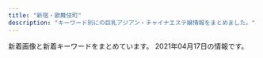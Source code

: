 ```yaml
---
title: "新宿・歌舞伎町"
description: "キーワード別にの巨乳アジアン・チャイナエステ嬢情報をまとめました。"
---
```


新着画像と新着キーワードをまとめています。
2021年04月17日の情報です。

<DmmAffiliateIns />
<KeywordTable
  shops={
    [
    {
        "keywords": {},
        "img_links": [],
        "url": "https://gokujo.iest.info/",
        "name": "\u65b0\u5bbf\u6975\u4e0a\u30e1\u30f3\u30ba\u30a8\u30b9\u30c6",
        "station": "JR\u65b0\u5bbf\u99c5"
    },
    {
        "name": "\u5915\u9727 \u3086\u3046\u304e\u308a",
        "img_links": [
            "https://shinjuku-mensesthe.com/images/camp.png",
            "https://shinjuku-mensesthe.com/images/main-small.jpg",
            "https://shinjuku-mensesthe.com/images/top2.jpg",
            "https://shinjuku-mensesthe.com/images/footer-r.png",
            "https://shinjuku-mensesthe.com/massage/2020/07/31/ai-s2.jpg",
            "https://shinjuku-mensesthe.com/menu/blog.png",
            "https://shinjuku-mensesthe.com/images/main-top.jpg",
            "https://shinjuku-mensesthe.com/menu/info.png",
            "https://shinjuku-mensesthe.com/massage/2021/03/27/blog.jpg",
            "https://shinjuku-mensesthe.com/icon/yelp.png",
            "https://shinjuku-mensesthe.com/staff/yuki-s1.jpg",
            "https://shinjuku-mensesthe.com/button/blog.png",
            "https://shinjuku-mensesthe.com/staff/hana-s1.jpg",
            "https://shinjuku-mensesthe.com/staff/seira-s1.jpg",
            "https://shinjuku-mensesthe.com/icon/facebook.png",
            "https://shinjuku-mensesthe.com/room/room-l4.jpg",
            "https://shinjuku-mensesthe.com/room/room-l2.jpg",
            "https://shinjuku-mensesthe.com/2020/01/23/miki-s1.jpg",
            "https://shinjuku-mensesthe.com/menu/staff.png",
            "https://shinjuku-mensesthe.com/images/clear.png",
            "https://shinjuku-mensesthe.com/images/top1.jpg",
            "https://shinjuku-mensesthe.com/staff/arisa-s1.jpg",
            "https://shinjuku-mensesthe.com/massage/2020/10/05/yuki-s1.jpg",
            "https://shinjuku-mensesthe.com/staff/shiori-s1.jpg",
            "https://shinjuku-mensesthe.com/room/room-l1.jpg",
            "https://shinjuku-mensesthe.com/link/mens-esthe.png",
            "https://shinjuku-mensesthe.com/staff/yuki-l1.jpg",
            "https://scdn.line-apps.com/n/line_add_friends/btn/ja.png",
            "https://shinjuku-mensesthe.com/images/qrcode.png",
            "https://shinjuku-mensesthe.com/button/staff.png",
            "https://shinjuku-mensesthe.com/images/header3.png",
            "https://shinjuku-mensesthe.com/staff/seira-l1.jpg",
            "https://shinjuku-mensesthe.com/massage/2020/09/14/hana-s1.jpg",
            "https://shinjuku-mensesthe.com/2020/01/23/sakura-s1.jpg",
            "https://shinjuku-mensesthe.com/staff/hana-l1.jpg",
            "https://shinjuku-mensesthe.com/room/room-l3.jpg",
            "https://shinjuku-mensesthe.com/massage/2020/07/31/covit19.jpg",
            "https://shinjuku-mensesthe.com/images/main-sp.jpg",
            "https://shinjuku-mensesthe.com/images/top3.jpg",
            "https://shinjuku-mensesthe.com/menu/home.png",
            "https://shinjuku-mensesthe.com/images/footer-l.png",
            "https://shinjuku-mensesthe.com/icon/line.png",
            "https://shinjuku-mensesthe.com/staff/kana-s1.jpg",
            "https://shinjuku-mensesthe.com/images/flower.png",
            "https://shinjuku-mensesthe.com/button/home.png",
            "https://shinjuku-mensesthe.com/massage/2020/10/21/risa-s1.jpg",
            "https://shinjuku-mensesthe.com/staff/arisa-l1.jpg",
            "https://shinjuku-mensesthe.com/icon/twitter.png",
            "https://shinjuku-mensesthe.com/staff/kana-l1.jpg",
            "https://shinjuku-mensesthe.com/massage/2020/08/16/riri-s1.jpg",
            "https://shinjuku-mensesthe.com/2019/12/15/sayuri-s2.jpg"
        ],
        "keywords": {
            "F": 1
        },
        "url": "https://shinjuku-mensesthe.com/",
        "station": "JR\u65b0\u5bbf\u99c5\u6771\u53e3"
    },
    {
        "station": "JR\u65b0\u5bbf\u99c5\u897f\u53e3",
        "url": "http://fairy-girl.work/",
        "keywords": {},
        "img_links": [
            "http://fairy-girl.work/staff/rina.jpg",
            "http://fairy-girl.work/images/staff_t.jpg",
            "http://fairy-girl.work/images/tr.jpg",
            "http://fairy-girl.work/img/yuyu1.jpg",
            "http://fairy-girl.work/staff/eri.jpg",
            "http://fairy-girl.work/staff/rika.jpg",
            "http://fairy-girl.work/img/kiki1.jpg",
            "http://fairy-girl.work/img/mari1.jpg",
            "http://fairy-girl.work/images/sys2.jpg",
            "http://fairy-girl.work/images/7.jpg",
            "http://fairy-girl.work/staff/mari.jpg",
            "http://fairy-girl.work/img/eri1.jpg",
            "http://fairy-girl.work/img/eri2.jpg",
            "http://fairy-girl.work/images/int2.jpg",
            "http://fairy-girl.work/images/line.png",
            "http://fairy-girl.work/staff/rara.jpg",
            "http://fairy-girl.work/images/12.jpg",
            "http://fairy-girl.work/images/5.jpg",
            "http://fairy-girl.work/staff/kana.jpg",
            "http://fairy-girl.work/staff/yuki.jpg",
            "http://fairy-girl.work/staff/yuyu.jpg",
            "http://fairy-girl.work/images/bana0404_4.png",
            "http://fairy-girl.work/images/9.jpg",
            "http://fairy-girl.work/img/hitomi1.jpg",
            "http://fairy-girl.work/images/sys1.jpg",
            "http://fairy-girl.work/img/kiki2.jpg",
            "http://fairy-girl.work/images/int1.jpg",
            "http://fairy-girl.work/images/mobile.jpg",
            "http://fairy-girl.work/images/6.jpg",
            "http://fairy-girl.work/images/ac2.jpg",
            "http://fairy-girl.work/img/rina1.jpg",
            "http://fairy-girl.work/img/kana1.jpg",
            "http://fairy-girl.work/img/yuki1.jpg",
            "http://fairy-girl.work/img/rika1.jpg",
            "http://fairy-girl.work/images/interior_t.jpg",
            "http://fairy-girl.work/images/news.jpg",
            "http://fairy-girl.work/images/1.jpg",
            "http://fairy-girl.work/images/10.jpg",
            "http://fairy-girl.work/img/rara1.jpg",
            "http://fairy-girl.work/images/2.jpg",
            "http://fairy-girl.work/images/ac1.jpg",
            "http://fairy-girl.work/images/3.jpg",
            "http://fairy-girl.work/images/8.jpg",
            "http://fairy-girl.work/staff/kiki.jpg",
            "http://fairy-girl.work/staff/hitomi.jpg",
            "http://fairy-girl.work/img/misa1.jpg",
            "http://fairy-girl.work/staff/misa.jpg",
            "http://fairy-girl.work/images/11.jpg"
        ],
        "name": "Fairy Girl"
    },
    {
        "img_links": [
            "http://relaxia.work/images/link_nav05.jpg",
            "http://relaxia.work/images/link_nav03.jpg",
            "http://relaxia.work/img/sizuka1.jpg",
            "http://relaxia.work/images/side_mobile.jpg",
            "http://relaxia.work/images/note.jpg",
            "http://relaxia.work/images/sp_top.jpg",
            "http://relaxia.work/images/link_nav06.jpg",
            "http://relaxia.work/images/info2.jpg",
            "http://relaxia.work/images/top_slider01.jpg",
            "http://relaxia.work/images/info1.jpg",
            "http://relaxia.work/images/top.png",
            "http://relaxia.work/img/yuki1.jpg",
            "http://relaxia.work/images/side_link.jpg",
            "http://relaxia.work/images/link_nav02.jpg",
            "http://relaxia.work/images/ico01.png",
            "http://relaxia.work/images/side_tel.jpg",
            "http://relaxia.work/img/haru1.jpg",
            "http://relaxia.work/images/link_nav01.jpg",
            "http://relaxia.work/images/info3.jpg",
            "http://relaxia.work/images/link_nav04.jpg"
        ],
        "name": "\u30ea\u30e9\u30af\u30b7\u30a2\u30fc",
        "url": "http://relaxia.work/",
        "keywords": {},
        "station": "JR\u65b0\u5bbf\u99c5\u6771\u53e3"
    },
    {
        "url": "https://www.hagoromo.tokyo/",
        "name": "\u7fbd\u8863\uff5e\u306f\u3054\u308d\u3082\uff5e",
        "img_links": [
            "https://static.wixstatic.com/media/1f1430_704c1cfac22b4288a4aaa588c496ab40~mv2.jpg",
            "https://static.wixstatic.com/media/1f1430_c48456140f404f1eb9a47dfd01d1d032~mv2.jpg",
            "https://static.wixstatic.com/media/1f1430_d824a82ebc40424facf31978d80b293b~mv2.png",
            "https://static.wixstatic.com/media/1f1430_f4c9cbbcc36c44f1a8be8eb3138b0b46~mv2.jpg",
            "https://static.wixstatic.com/media/1f1430_b6622178bf9c45a68912520b4b2de175~mv2.png",
            "https://static.wixstatic.com/media/1f1430_4b2c5243bdbe40858057386a16dce231~mv2.png",
            "https://static.wixstatic.com/media/1f1430_e11d2a49cf1a4130a10a3e09053a46fc~mv2.png",
            "https://static.wixstatic.com/media/1f1430_e5113a1a86b8410db0438745823a2d2c~mv2.png",
            "https://static.wixstatic.com/media/1f1430_c12fa837f18643e8a167f283f823ecd9~mv2.jpg",
            "https://static.wixstatic.com/media/1f1430_890ca68d29e04e7a8c96e4198a653ed3~mv2.jpg",
            "https://static.wixstatic.com/media/1f1430_0ea86bd4429f44fa96f0a1277a1c2d6e~mv2.jpg",
            "https://static.wixstatic.com/media/1f1430_27c850c6656448c68b705e2a69f8d3e0~mv2.png",
            "https://static.wixstatic.com/media/1f1430_8e7ae52f03b14e31be6ff7b1038f2896~mv2.jpg",
            "https://static.wixstatic.com/media/1f1430_d0a7ae614e0b423886aa6d1beca9a87a~mv2.jpg",
            "https://static.wixstatic.com/media/1f1430_f16ba939f42f47d688a43ba736f9d100~mv2.jpg",
            "https://static.wixstatic.com/media/1f1430_d26df1a13af049c9a7afeac5e58c5323~mv2.jpg",
            "https://static.wixstatic.com/media/1f1430_5b6db55133674387b978465361d1f5af~mv2.jpg",
            "https://static.wixstatic.com/media/1f1430_c572ee153c0c46e096e6301fe82e2f11~mv2.jpg",
            "https://static.wixstatic.com/media/1f1430_04f93cdec45f4c4e8d0fa69dc26b3e38~mv2.jpg",
            "https://static.wixstatic.com/media/1f1430_2511e8409a39492bab1eeffd58a5eb1f~mv2.jpg",
            "https://static.wixstatic.com/media/1f1430_184f66b9eb914c26b47be78d54152284~mv2.jpg",
            "https://static.wixstatic.com/media/1f1430_4ef445c14af547ffb085a4c73252e22c~mv2.jpg",
            "https://static.wixstatic.com/media/1f1430_7ff5719c25b243d18c7fb6db890677f9~mv2.jpg"
        ],
        "station": "JR\u65b0\u5bbf\u99c5\u6771\u53e3\u30fb\u6b4c\u821e\u4f0e\u753a",
        "keywords": {}
    },
    {
        "url": "https://mens-esthe.xyz/",
        "station": "JR\u65b0\u5bbf\u99c5\u6771\u5357\u53e3",
        "name": "\u30b8\u30e5\u30ea\u30a2\u30f3",
        "keywords": {
            "D": 10,
            "95": 5,
            "84": 5,
            "86": 10,
            "F": 5
        },
        "img_links": [
            "https://mens-esthe.xyz/footer/footer-tel.png",
            "https://mens-esthe.xyz/staff/kana-l2.jpg",
            "https://mens-esthe.xyz/staff/yuuka-l2.jpg",
            "https://mens-esthe.xyz/staff/eri-s1.jpg",
            "https://inage-mensesthe.com/icon/line.png",
            "https://mens-esthe.xyz/images/qrcode.png",
            "https://mens-esthe.xyz/staff/eri-l1.jpg",
            "https://mens-esthe.xyz/room/room-l5.jpg",
            "https://inage-mensesthe.com/icon/twitter.png",
            "https://inage-mensesthe.com/link/relaku_salon.jpg",
            "https://mens-esthe.xyz/room/room-l2.jpg",
            "https://mens-esthe.xyz/icon/facebook.png",
            "https://mens-esthe.xyz/staff/eri-l2.jpg",
            "https://mens-esthe.xyz/staff/kana-s1.jpg",
            "https://mens-esthe.xyz/room/room-l8.jpg",
            "https://mens-esthe.xyz/images/main1.jpg",
            "https://mens-esthe.xyz/room/room-l4.jpg",
            "https://mens-esthe.xyz/images/esthe1.jpg",
            "https://mens-esthe.xyz/images/main-sp.jpg",
            "https://mens-esthe.xyz/footer/footer-staff.png",
            "https://mens-esthe.xyz/staff/kana-l1.jpg",
            "https://mens-esthe.xyz/images/esthe4.jpg",
            "https://mens-esthe.xyz/images/esthe3.jpg",
            "https://mens-esthe.xyz/icon/yelp.png",
            "https://mens-esthe.xyz/staff/moe-s1.jpg",
            "https://mens-esthe.xyz/staff/kana-s2.jpg",
            "https://mens-esthe.xyz/room/room-l3.jpg",
            "https://mens-esthe.xyz/room/room-l6.jpg",
            "https://mens-esthe.xyz/staff/yuuka-l1.jpg",
            "https://inage-mensesthe.com/icon/facebook.png",
            "https://mens-esthe.xyz/room/room-l1.jpg",
            "https://mens-esthe.xyz/staff/moe-l1.jpg",
            "https://mens-esthe.xyz/images/header3.png",
            "https://mens-esthe.xyz/icon/line.png",
            "https://mens-esthe.xyz/images/esthe2.jpg",
            "https://mens-esthe.xyz/staff/yuuka-s2.jpg",
            "https://mens-esthe.xyz/images/clear.png",
            "https://mens-esthe.xyz/room/room-l7.jpg",
            "https://mens-esthe.xyz/staff/yuuka-s1.jpg",
            "https://mens-esthe.xyz/footer/footer-line.png",
            "https://mens-esthe.xyz/staff/eri-s2.jpg",
            "https://inage-mensesthe.com/icon/yelp.png",
            "https://mens-esthe.xyz/icon/twitter.png"
        ]
    },
    {
        "img_links": [
            "http://yurali.oks.bz/images/kanban.jpg",
            "http://yurali.oks.bz/images/s1.jpg",
            "http://yurali.oks.bz/photos/sites/48/2020/09/2020090809340917.jpg",
            "http://yurali.oks.bz/images/s3.jpg",
            "http://yurali.oks.bz/images/mobile.jpg",
            "http://yurali.oks.bz/images/room3.jpg",
            "http://yurali.oks.bz/photos/sites/48/2020/09/2020090809341126.jpg",
            "http://yurali.oks.bz/images/s2.jpg",
            "http://yurali.oks.bz/photos/sites/48/2021/03/2021033110254811.jpg",
            "http://yurali.oks.bz/images/room1.jpg",
            "http://yurali.oks.bz/images/line.jpg",
            "http://yurali.oks.bz/images/s_new.png",
            "http://yurali.oks.bz/images/acc4.jpg",
            "http://yurali.oks.bz/images/acc1.jpg",
            "http://yurali.oks.bz/images/right.jpg",
            "http://yurali.oks.bz/images/s4.jpg",
            "http://yurali.oks.bz/images/room4.jpg",
            "http://yurali.oks.bz/images/room2.jpg",
            "http://yurali.oks.bz/photos/sites/48/2021/03/2021033110254887.jpg",
            "http://yurali.oks.bz/images/top.jpg",
            "http://yurali.oks.bz/images/content.jpg",
            "http://yurali.oks.bz/photos/sites/48/2020/09/2020090809341490.jpg",
            "http://yurali.oks.bz/photos/sites/48/2020/06/2020063002493351.jpg",
            "http://yurali.oks.bz/images/acc2.jpg",
            "http://yurali.oks.bz/images/acc3.jpg"
        ],
        "station": "JR\u65b0\u5bbf\u99c5\u897f\u53e3",
        "url": "http://yurali.oks.bz/",
        "keywords": {
            "86": 14,
            "87": 14,
            "D": 28,
            "E": 14,
            "85": 14
        },
        "name": "\u6c17\u697d"
    },
    {
        "name": "\u3089\u3044\u3089\u3044",
        "keywords": {
            "C": 20,
            "85": 8,
            "D": 8,
            "83": 8
        },
        "url": "https://lailai.tyo.cm/",
        "station": "JR\u65b0\u5bbf\u99c5\u5357\u53e3",
        "img_links": [
            "https://lailai.tyo.cm/images/sp_top.jpg",
            "https://lailai.tyo.cm/photos/sites/58/2021/04/2021040805110930.jpg",
            "https://lailai.tyo.cm/photos/sites/58/2021/04/2021040805111044.jpg",
            "https://lailai.tyo.cm/photos/sites/58/2021/04/2021040805111148.jpg",
            "https://lailai.tyo.cm/photos/sites/58/2021/04/2021040805111369.jpg"
        ]
    },
    {
        "station": "JR\u65b0\u5bbf\u99c5\u897f\u53e3",
        "name": "sweet-\u30b9\u30a6\u30a3\u30fc\u30c8-",
        "img_links": [
            "http://sweety-est.tokyo/images/kan1.jpg",
            "http://sweety-est.tokyo/images/m4.jpg",
            "http://sweety-est.tokyo/images/slider-img003.jpg",
            "http://sweety-est.tokyo/images/a8.jpg",
            "http://sweety-est.tokyo/images/tit-sub6.jpg",
            "http://sweety-est.tokyo/images/a5.jpg",
            "http://sweety-est.tokyo/images/sys.jpg",
            "http://sweety-est.tokyo/images/cg06.jpg",
            "http://sweety-est.tokyo/images/r2.jpg",
            "http://sweety-est.tokyo/images/r5.jpg",
            "http://sweety-est.tokyo/images/m3.jpg",
            "http://sweety-est.tokyo/images/tit-sub2.jpg",
            "http://sweety-est.tokyo/images/cg011.jpg",
            "http://sweety-est.tokyo/images/r6.jpg",
            "http://sweety-est.tokyo/images/a3.jpg",
            "http://sweety-est.tokyo/images/a2.jpg",
            "http://sweety-est.tokyo/images/m1.jpg",
            "http://sweety-est.tokyo/images/tit-sub5.jpg",
            "http://sweety-est.tokyo/images/tit-sub4.jpg",
            "http://sweety-est.tokyo/images/m2.jpg",
            "http://sweety-est.tokyo/images/b-tel.png",
            "http://sweety-est.tokyo/images/a7.jpg",
            "http://sweety-est.tokyo/images/cg02.jpg",
            "http://sweety-est.tokyo/images/r4.jpg",
            "http://sweety-est.tokyo/images/cg07.jpg",
            "http://sweety-est.tokyo/images/a1.jpg",
            "http://sweety-est.tokyo/images/r3.jpg",
            "http://sweety-est.tokyo/link/menlog.jpg",
            "http://sweety-est.tokyo/images/tit-sub3.jpg",
            "http://sweety-est.tokyo/images/b-online.png",
            "http://sweety-est.tokyo/images/slider-img002.jpg",
            "http://sweety-est.tokyo/images/a6.jpg",
            "http://sweety-est.tokyo/images/r1.jpg",
            "http://sweety-est.tokyo/images/slider-img001.jpg",
            "http://sweety-est.tokyo/images/cg03.jpg",
            "http://sweety-est.tokyo/images/cg05.jpg",
            "http://sweety-est.tokyo/images/a4.jpg",
            "http://sweety-est.tokyo/images/cg01.jpg",
            "http://sweety-est.tokyo/images/cg04.jpg",
            "http://sweety-est.tokyo/images/tit-sub1.jpg",
            "http://sweety-est.tokyo/images/cg08.jpg",
            "http://sweety-est.tokyo/images/qr.jpg",
            "http://sweety-est.tokyo/images/kan.jpg"
        ],
        "url": "http://sweety-est.tokyo/",
        "keywords": {
            "E": 8,
            "86": 14,
            "D": 4,
            "87": 2
        }
    },
    {
        "name": "\u5fa1\u82d1 -\u304e\u3087\u3048\u3093-",
        "img_links": [
            "http://www.night.ne.jp/tokyo/gyoen/img/skill_2.jpg",
            "http://www.night.ne.jp/nightnet/img/5.jpg",
            "http://www.night.ne.jp/nightnet/img/11.jpg",
            "http://www.night.ne.jp/nightnet/img/10.jpg",
            "http://www.night.ne.jp/tokyo/gyoen/img/view_2.jpg",
            "http://www.night.ne.jp/_format/W/img/whats_skill.jpg",
            "http://www.night.ne.jp/nightnet/img/12a.jpg",
            "http://www.night.ne.jp/nightnet/img/4.jpg",
            "http://www.night.ne.jp/tokyo/gyoen/img/view_1.jpg",
            "http://www.night.ne.jp/tokyo/gyoen/img/index_view.jpg",
            "http://www.night.ne.jp/nightnet/img/3.jpg",
            "http://www.night.ne.jp/nightnet/img/6.jpg",
            "http://www.night.ne.jp/_format/W/img/whats_view.jpg",
            "http://www.night.ne.jp/_format/W/img/whats_news.jpg",
            "http://www.night.ne.jp/nightnet/img/9.jpg",
            "http://www.night.ne.jp/tokyo/gyoen/img/view_3.jpg",
            "http://www.night.ne.jp/nightnet/img/7.jpg",
            "http://www.night.ne.jp/tokyo/gyoen/img/qr_code.jpg",
            "http://www.night.ne.jp/nightnet/img/1.jpg",
            "http://www.night.ne.jp/nightnet/img/17.jpg",
            "http://www.night.ne.jp/nightnet/img/8.jpg",
            "http://www.night.ne.jp/tokyo/gyoen/img/index_top.jpg",
            "http://www.night.ne.jp/tokyo/gyoen/img/skill_3.jpg",
            "http://www.night.ne.jp/tokyo/gyoen/img/view_4.jpg",
            "http://www.night.ne.jp/nightnet/img/16.jpg",
            "http://www.night.ne.jp/nightnet/img/13.jpg",
            "http://www.night.ne.jp/nightnet/img/14.jpg",
            "http://www.night.ne.jp/nightnet/img/15.jpg",
            "http://www.night.ne.jp/tokyo/gyoen/img/skill_1.jpg",
            "http://www.night.ne.jp/tokyo/gyoen/img/index_skill.jpg",
            "http://www.night.ne.jp/_format/W/img/index_enter_1.jpg",
            "http://www.night.ne.jp/tokyo/gyoen/img/index.jpg",
            "http://www.night.ne.jp/nightnet/img/2.jpg"
        ],
        "url": "http://www.night.ne.jp/tokyo/gyoen/",
        "station": "\u65b0\u5bbf\u5fa1\u82d1\u524d\u99c53\u756a\u51fa\u53e3",
        "keywords": {}
    },
    {
        "img_links": [
            "http://sakura-relax.net/images/top-img02.png",
            "http://sakura-relax.net/images/cg07.jpg",
            "http://sakura-relax.net/images/tel.png",
            "http://sakura-relax.net/images/qrc.png",
            "http://sakura-relax.net/images/kan.jpg",
            "http://sakura-relax.net/images/cg06.jpg",
            "http://sakura-relax.net/link/menlog.jpg",
            "http://sakura-relax.net/images/cg03.jpg",
            "http://sakura-relax.net/images/cg04.jpg",
            "http://sakura-relax.net/images/top-img01.png"
        ],
        "keywords": {
            "C": 8,
            "86": 4,
            "85": 4,
            "E": 8,
            "87": 8
        },
        "url": "http://sakura-relax.net/",
        "name": "\u697d\u697d-\u30e9\u30af\u30e9\u30af-",
        "station": "\u65b0\u5bbf\u4e09\u4e01\u76ee\u99c5E1\u51fa\u53e3"
    },
    {
        "keywords": {
            "D": 20,
            "E": 10
        },
        "url": "http://aroma-massage.red/",
        "name": "\u30c6\u30bb\u30e9-Tethera-",
        "station": "JR\u65b0\u5bbf\u99c5\u6771\u53e3",
        "img_links": [
            "http://aroma-massage.red/images/sta6.jpg",
            "http://aroma-massage.red/images/toph.png",
            "http://aroma-massage.red/images/stal.jpg",
            "http://aroma-massage.red/images/sta1.jpg",
            "http://aroma-massage.red/images/sta4.jpg",
            "http://aroma-massage.red/images/acb.jpg",
            "http://aroma-massage.red/images/cg1.jpg",
            "http://aroma-massage.red/images/cg6.jpg",
            "http://aroma-massage.red/images/card.jpg",
            "http://aroma-massage.red/images/sysl.jpg",
            "http://aroma-massage.red/images/fbb.jpg",
            "http://aroma-massage.red/images/sta5.jpg",
            "http://aroma-massage.red/images/option.jpg",
            "http://aroma-massage.red/images/cg3.jpg",
            "http://aroma-massage.red/images/cg4.jpg",
            "http://aroma-massage.red/images/kan.jpg",
            "http://aroma-massage.red/images/qr.jpg",
            "http://aroma-massage.red/images/int.jpg",
            "http://aroma-massage.red/images/nft.jpg",
            "http://aroma-massage.red/images/creditcard.jpg",
            "http://aroma-massage.red/images/fbt.jpg",
            "http://aroma-massage.red/images/cg2.jpg",
            "http://aroma-massage.red/images/cg5.jpg",
            "http://aroma-massage.red/images/sta2.jpg",
            "http://aroma-massage.red/images/sta3.jpg",
            "http://aroma-massage.red/images/tm.png"
        ]
    },
    {
        "keywords": {
            "C": 1
        },
        "name": "\u30af\u30ea\u30b9\u30bf\u30eb",
        "img_links": [
            "http://crystal-est.net/uploads/crystal/2017/03/subvisual_enquete1.png",
            "http://ruby-es.com/uploads/rubyes/2017/02/img_info_04.png",
            "http://crystal-est.net/uploads/crystal/2018/08/wechatimg51.jpeg",
            "http://crystal-est.net/uploads/crystal/2017/03/icon_flower.png",
            "http://crystal-est.net/uploads/crystal/2017/03/subvisual_magazine1.png",
            "http://crystal-est.net/uploads/crystal/2017/03/bnr_side_032.png",
            "http://crystal-est.net/uploads/crystal/2018/05/mayu1.jpeg",
            "http://ruby-es.com/uploads/rubyes/2017/02/img_info_02.png",
            "http://crystal-est.net/uploads/crystal/2018/08/wechatimg49.jpeg",
            "http://crystal-est.net/uploads/crystal/2017/03/ruby6.png",
            "http://crystal-est.net/uploads/crystal/2017/04/leftmovie.png",
            "http://crystal-est.net/uploads/crystal/2018/07/wechatimg125.jpeg",
            "http://crystal-est.net/uploads/crystal/2017/03/bnr_side_credit1.png",
            "http://crystal-est.net/uploads/crystal/2020/11/tel.jpg",
            "http://ruby-es.com/uploads/rubyes/2017/02/img_info_06.png",
            "http://crystal-est.net/uploads/crystal/2017/03/btn_top_01.png",
            "http://crystal-est.net/uploads/crystal/2017/03/r4.jpg",
            "http://ruby-es.com/uploads/rubyes/2017/02/img_info_05.png",
            "http://crystal-est.net/uploads/crystal/images/icon_flower.png",
            "http://crystal-est.net/uploads/crystal/2017/03/subvisual_link.png",
            "http://crystal-est.net/uploads/crystal/2017/03/bnr_side_042.png",
            "http://crystal-est.net/uploads/crystal/2017/03/r2.jpg",
            "http://crystal-est.net/uploads/crystal/2018/05/webwxgetmsgimg.jpeg",
            "http://crystal-est.net/uploads/crystal/images/subvisual_staff.png",
            "http://crystal-est.net/uploads/crystal/2020/12/img_6902.jpg",
            "http://ruby-es.com/uploads/rubyes/2017/02/img_info_01.png",
            "http://crystal-est.net/uploads/crystal/2017/03/btn_top_03.png",
            "http://crystal-est.net/uploads/crystal/2017/04/line2.png",
            "http://crystal-est.net/uploads/crystal/2017/03/r3.jpg",
            "http://ruby-es.com/uploads/rubyes/2017/02/img_info_03.png",
            "http://crystal-est.net/uploads/crystal/2017/03/subvisual_info.png",
            "http://crystal-est.net/uploads/crystal/2018/07/wechatimg26.jpeg",
            "http://crystal-est.net/uploads/crystal/2020/12/img_6830.jpg",
            "http://crystal-est.net/uploads/crystal/images/p01.png",
            "http://crystal-est.net/uploads/crystal/2017/04/bnr_side_01.png",
            "http://crystal-est.net/uploads/crystal/2017/02/wifi.jpg",
            "http://crystal-est.net/uploads/crystal/2017/03/bnr_side_052.png",
            "http://crystal-est.net/uploads/crystal/2017/03/subvisual_contact.png",
            "http://crystal-est.net/uploads/crystal/2017/04/web.png",
            "http://crystal-est.net/uploads/crystal/2018/07/wechatimg30.jpeg",
            "http://crystal-est.net/uploads/crystal/2017/02/ameba.jpg",
            "http://crystal-est.net/uploads/crystal/images/xing.png",
            "http://crystal-est.net/uploads/crystal/2017/03/treatment2.png",
            "http://crystal-est.net/uploads/crystal/2017/03/subvisual_qa.png",
            "http://crystal-est.net/uploads/crystal/2017/03/r1.jpg",
            "http://crystal-est.net/uploads/crystal/images/no-photo.jpg",
            "http://crystal-est.net/uploads/crystal/2017/03/btn_top_02.png",
            "http://crystal-est.net/uploads/crystal/2017/03/subvisual_reserve.png",
            "http://crystal-est.net/uploads/crystal/2018/07/wechatimg31.jpeg"
        ],
        "station": "JR\u65b0\u5bbf\u99c5\u6771\u53e3",
        "url": "http://crystal-est.net/"
    },
    {
        "keywords": {
            "C": 17
        },
        "url": "http://aes-aroma.com/",
        "station": "JR\u65b0\u5bbf\u99c5\u5357\u53e3",
        "name": "\u7652\u3057\u306e\u5bbf",
        "img_links": [
            "http://aes-aroma.com/pic/head.png",
            "http://aes-aroma.com/img/ttl_pickup.png",
            "http://aes-aroma.com/i/files/homeimg.jpg",
            "http://aes-aroma.com/staff/mimi/01.jpg",
            "http://aes-aroma.com/staff/miki/01.jpg",
            "http://aes-aroma.com/img/ttl_tnew.png",
            "http://aes-aroma.com/staff/ai/01.jpg",
            "http://aes-aroma.com/img/ttl_staff.png",
            "http://aes-aroma.com/staff/yoko/01.jpg",
            "http://aes-aroma.com/staff/yoko/02.jpg",
            "http://aes-aroma.com/staff/nana/01.jpg",
            "http://aes-aroma.com/staff/koko/01.jpg",
            "http://aes-aroma.com/staff/yuri/01.jpg",
            "http://aes-aroma.com/img/ttl_mobile.png",
            "http://aes-aroma.com/staff/kaori/01.jpg",
            "http://aes-aroma.com/img/ttl_rec.png"
        ]
    },
    {
        "name": "RELAIR \uff5e\u30ea\u30ec\u30a2\uff5e",
        "url": "http://in-esthe.com/relair/",
        "station": "\u65b0\u5bbf\u897f\u53e3\u99c5D5\u51fa\u53e3",
        "img_links": [
            "http://in-esthe.com/relair/img/head.png",
            "http://in-esthe.com/relair/img/p-2.jpg",
            "http://in-esthe.com/relair/img/fla2.png",
            "http://in-esthe.com/relair/img/t-2.png",
            "http://in-esthe.com/relair/img/tel.png",
            "http://in-esthe.com/relair/img/kanban4.jpg",
            "http://in-esthe.com/relair/img/re.png",
            "http://in-esthe.com/relair/img/botton.png",
            "http://in-esthe.com/relair/img/english-t1.png",
            "http://in-esthe.com/relair/img/p-0.jpg",
            "http://in-esthe.com/relair/img/english-t6.png",
            "http://in-esthe.com/relair/img/newstback.png",
            "http://in-esthe.com/relair/img/p-9.jpg",
            "http://in-esthe.com/relair/img/twitter.png",
            "http://in-esthe.com/relair/img/t-3.png",
            "http://in-esthe.com/relair/img/english-t4.png",
            "http://in-esthe.com/relair/img/english-t5.png",
            "http://in-esthe.com/relair/img/p-7.jpg",
            "http://in-esthe.com/relair/img/p-3-1.jpg",
            "http://in-esthe.com/relair/img/fla.png",
            "http://in-esthe.com/relair/img/p-1.jpg",
            "http://in-esthe.com/relair/img/card-english.png",
            "http://in-esthe.com/relair/img/p-3.jpg",
            "http://in-esthe.com/relair/img/t-1.png",
            "http://in-esthe.com/relair/img/s-1.jpg",
            "http://in-esthe.com/relair/img/fla1.png",
            "http://in-esthe.com/relair/img/p-8.jpg",
            "http://in-esthe.com/relair/img/english-t2.png",
            "http://in-esthe.com/relair/img/english-t3.png",
            "http://in-esthe.com/relair/img/p-1-1.jpg"
        ],
        "keywords": {
            "C": 8
        }
    },
    {
        "img_links": [
            "http://clear-es.net/images/index_10.jpg",
            "http://clear-es.net/images/girls_11.jpg",
            "http://clear-es.net/yamituki-n/uploads/images/mmexport1576417470781.jpg",
            "http://clear-es.net/yamituki-n/uploads/images/rena02.jpg",
            "http://clear-es.net/yamituki-n/uploads/images/juri01s.jpg",
            "http://clear-es.net/images/index_27.jpg",
            "http://clear-es.net/images/girls_03.jpg",
            "http://clear-es.net/images/index_02.jpg",
            "http://clear-es.net/images/index_19.jpg",
            "http://clear-es.net/images/service_11.jpg",
            "http://clear-es.net/images/index_14.jpg",
            "http://clear-es.net/images/index_12.jpg",
            "http://clear-es.net/uploads/09bdd5637edec4bfa3d47a7e9874640b.jpg",
            "http://clear-es.net/images/index_09.jpg",
            "http://clear-es.net/images/index_20.jpg",
            "http://clear-es.net/images/index_18.jpg",
            "http://clear-es.net/uploads/c1f6d0346f5cb109ac62c21a58c7deff.jpg",
            "http://clear-es.net/images/index_25.jpg",
            "http://clear-es.net/uploads/cec0ed392fe00d8e3ff867c0625809e6.jpg",
            "http://clear-es.net/images/index_03.jpg",
            "http://clear-es.net/images/index_15.jpg",
            "http://clear-es.net/images/koko_1.jpg",
            "http://clear-es.net/images/gallery_11.jpg",
            "http://clear-es.net/uploads/22c8968348a9acc2dfc9ab0aecb09c27.jpg",
            "http://clear-es.net/images/index_05.jpg",
            "http://clear-es.net/images/index_04.jpg",
            "http://clear-es.net/uploads/7553669390f1cc93427a4f6ad33b4668.jpg",
            "http://clear-es.net/images/index_06.jpg",
            "http://clear-es.net/uploads/10299154955d10c3b815a5638a35a934.jpg",
            "http://clear-es.net/images/index_21.jpg",
            "http://clear-es.net/yamituki-n/uploads/images/yui01.jpg",
            "http://clear-es.net/images/index_28.jpg",
            "http://clear-es.net/images/index_11.jpg",
            "http://clear-es.net/images/girls_13.jpg",
            "http://clear-es.net/yamituki-n/uploads/images/rena01.jpg",
            "http://clear-es.net/images/index_07.jpg",
            "http://clear-es.net/images/index_23.jpg",
            "http://clear-es.net/images/index_28_01.jpg",
            "http://clear-es.net/uploads/e1133a4ba0f8c81f9d272f5793bda380.jpg",
            "http://clear-es.net/images/index_08.jpg",
            "http://clear-es.net/uploads/deba56537604611ac3b8da004b92d809.jpg",
            "http://clear-es.net/uploads/97eb17743f96fd7f0551aab0bedd5e6f.jpg",
            "http://clear-es.net/uploads/f426bd85a8f6a9eac87e55b2d44c4bd5.jpg",
            "http://clear-es.net/uploads/2aa97908694153fb149943f0b8445352.jpg",
            "http://clear-es.net/yamituki-n/uploads/images/mika03s.jpg",
            "http://clear-es.net/images/index_01.jpg",
            "http://clear-es.net/my_work/images/pic1.png",
            "http://clear-es.net/images/index_13.jpg",
            "http://clear-es.net/uploads/a62d7f24a5b9a4fd5aeef678eb24ef4b.jpg",
            "http://clear-es.net/images/index_17.jpg",
            "http://clear-es.net/images/index_24.jpg",
            "http://clear-es.net/images/index_26.jpg"
        ],
        "station": "\u897f\u6b66\u65b0\u5bbf\u99c5\u5317\u53e3",
        "url": "http://clear-es.net/",
        "name": "CLEAR-\u30af\u30ea\u30a2-",
        "keywords": {
            "86": 2,
            "C": 1,
            "D": 8,
            "90": 2,
            "89": 1,
            "87": 2,
            "F": 1,
            "88": 4,
            "E": 1
        }
    },
    {
        "keywords": {},
        "url": "http://www.yu-yu.work/",
        "name": "\u7652 \u3086\u3046",
        "img_links": [
            "http://www.yu-yu.work/images/2.jpg",
            "http://www.yu-yu.work/img/misaki1.jpg",
            "http://www.yu-yu.work/images/3.jpg",
            "http://www.yu-yu.work/images/mobile.jpg",
            "http://www.yu-yu.work/images/sys1.jpg",
            "http://www.yu-yu.work/images/4.jpg",
            "http://www.yu-yu.work/staff/misaki.jpg",
            "http://www.yu-yu.work/images/sys2.jpg",
            "http://www.yu-yu.work/images/staff_t.jpg",
            "http://www.yu-yu.work/staff/yuina.jpg",
            "http://www.yu-yu.work/img/haruka1.jpg",
            "http://www.yu-yu.work/staff/haruka.jpg",
            "http://www.yu-yu.work/images/sys4.jpg",
            "http://www.yu-yu.work/img/yuina1.jpg",
            "http://www.yu-yu.work/images/b1.jpg",
            "http://www.yu-yu.work/staff/naomi.jpg",
            "http://www.yu-yu.work/images/sys3.jpg",
            "http://www.yu-yu.work/images/info.jpg",
            "http://www.yu-yu.work/staff/rin.jpg",
            "http://www.yu-yu.work/img/rin1.jpg",
            "http://www.yu-yu.work/images/b2.jpg",
            "http://www.yu-yu.work/images/ac1.jpg",
            "http://www.yu-yu.work/images/ac2.jpg",
            "http://www.yu-yu.work/images/int1.png",
            "http://www.yu-yu.work/images/line.png",
            "http://www.yu-yu.work/images/int2.png",
            "http://www.yu-yu.work/images/1.jpg",
            "http://www.yu-yu.work/images/news.jpg",
            "http://www.yu-yu.work/images/5.jpg",
            "http://www.yu-yu.work/img/naomi1.jpg",
            "http://www.yu-yu.work/images/head.jpg",
            "http://www.yu-yu.work/images/interior_t.jpg"
        ],
        "station": "\u897f\u6b66\u65b0\u5bbf\u99c5\u5317\u53e3"
    },
    {
        "name": "KOYUKI",
        "img_links": [
            "http://hi-msg.com/koyuki/img/t-3.png",
            "http://hi-msg.com/koyuki/img/tel.png",
            "http://hi-msg.com/koyuki/img/p-7.jpg",
            "http://hi-msg.com/koyuki/img/p-7-1.jpg",
            "http://hi-msg.com/koyuki/img/english-t6.png",
            "http://hi-msg.com/koyuki/img/english-t2.png",
            "http://hi-msg.com/koyuki/img/card.png",
            "http://hi-msg.com/koyuki/img/p-6-1.jpg",
            "http://hi-msg.com/koyuki/img/botton.png",
            "http://hi-msg.com/koyuki/img/p-3.jpg",
            "http://hi-msg.com/koyuki/img/card-english.png",
            "http://hi-msg.com/koyuki/img/p-2.jpg",
            "http://hi-msg.com/koyuki/img/p-6.jpg",
            "http://hi-msg.com/koyuki/img/p-5.jpg",
            "http://hi-msg.com/koyuki/img/p-0.jpg",
            "http://hi-msg.com/koyuki/img/english-t3.png",
            "http://hi-msg.com/koyuki/img/re.png",
            "http://hi-msg.com/koyuki/img/tit.png",
            "http://hi-msg.com/koyuki/img/english-t4.png",
            "http://hi-msg.com/koyuki/img/english-t5.png",
            "http://hi-msg.com/koyuki/img/p-9.jpg",
            "http://hi-msg.com/koyuki/img/p-4-1.jpg",
            "http://hi-msg.com/koyuki/img/english-t1.png",
            "http://hi-msg.com/koyuki/img/p-8.jpg",
            "http://hi-msg.com/koyuki/img/p-4.jpg",
            "http://hi-msg.com/koyuki/img/p-1.jpg",
            "http://hi-msg.com/koyuki/img/p-8-1.jpg",
            "http://hi-msg.com/koyuki/img/p-2-1.jpg",
            "http://hi-msg.com/koyuki/img/t-1.png",
            "http://hi-msg.com/koyuki/img/kanban4.jpg",
            "http://hi-msg.com/koyuki/img/kanban4s.jpg",
            "http://hi-msg.com/koyuki/img/newstback.png",
            "http://hi-msg.com/koyuki/img/p-3-1.jpg",
            "http://hi-msg.com/koyuki/img/head.png",
            "http://hi-msg.com/koyuki/img/t-2.png",
            "http://hi-msg.com/koyuki/img/p-11.jpg",
            "http://hi-msg.com/koyuki/img/p-10.jpg"
        ],
        "keywords": {
            "C": 8
        },
        "url": "http://hi-msg.com/koyuki/",
        "station": "JR\u65b0\u5bbf\u99c5\u6771\u53e3"
    },
    {
        "station": "JR\u65b0\u5bbf\u99c5\u6771\u53e3",
        "url": "http://pure-resort.tyo.cm/",
        "name": "\u30d4\u30e5\u30a2\u30ea\u30be\u30fc\u30c8II",
        "img_links": [],
        "keywords": {}
    }
]
}
/>
<DmmAffiliateScript />
